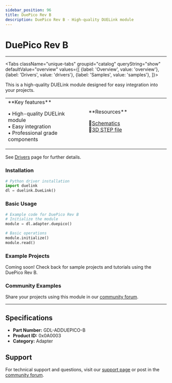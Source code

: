 ```yaml
---
sidebar_position: 96
title: DuePico Rev B
description: DuePico Rev B - High-quality DUELink module
---
```



# DuePico Rev B

<ProductImageSelector 
  partNumber="adduepico-b"
  productName="DuePico Rev B"
/>

---

<Tabs className="unique-tabs" groupid="catalog" queryString="show" defaultValue="overview"
  values={[
    {label: 'Overview', value: 'overview'},
    {label: 'Drivers', value: 'drivers'},
    {label: 'Samples', value: 'samples'},
  ]}>

<TabItem value="overview">

This is a high-quality DUELink module designed for easy integration into your projects.

<table><td width='50%'>
**Key features**

• High-quality DUELink module<br/>
• Easy integration<br/>
• Professional grade components<br/>

</td><td width='50%'>
**Resources**
 
📄[Schematics](/sch/adduepico-b.pdf)<br/>
🔩[3D STEP file](/3d/adduepico-b.step)<br/>

</td></table>

</TabItem>

<TabItem value="drivers">

See [Drivers](../../engine/drivers) page for further details.

### Installation

```python
# Python driver installation
import duelink
dl = duelink.DueLink()
```

### Basic Usage

```python
# Example code for DuePico Rev B
# Initialize the module
module = dl.adapter.duepico()

# Basic operations
module.initialize()
module.read()
```

</TabItem>

<TabItem value="samples">

### Example Projects

Coming soon! Check back for sample projects and tutorials using the DuePico Rev B.

### Community Examples

Share your projects using this module in our [community forum](https://forums.ghielectronics.com).

</TabItem>

</Tabs>

---

## Specifications

- **Part Number:** GDL-ADDUEPICO-B
- **Product ID:** 0x0A0003
- **Category:** Adapter

## Support

For technical support and questions, visit our [support page](../../support) or post in the [community forum](https://forums.ghielectronics.com).
